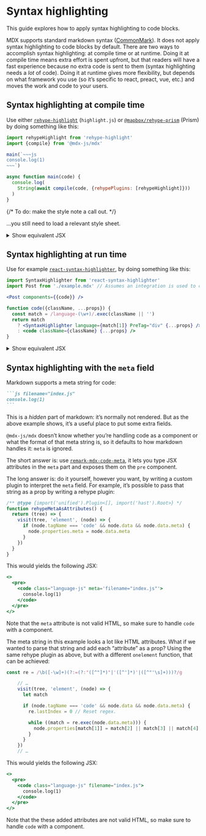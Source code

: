 
# Syntax highlighting

This guide explores how to apply syntax highlighting to code blocks.

MDX supports standard markdown syntax ([CommonMark][]).
It does not apply syntax highlighting to code blocks by default.
There are two ways to accomplish syntax highlighting: at compile time or at
runtime.
Doing it at compile time means extra effort is spent upfront, but that readers
will have a fast experience because no extra code is sent to them (syntax
highlighting needs a *lot* of code).
Doing it at runtime gives more flexibility, but depends on what framework you
use (so it’s specific to react, preact, vue, etc.) and moves the work and code
to your users.

## Syntax highlighting at compile time

Use either [`rehype-highlight`][rehype-highlight]
(`highlight.js`) or [`@mapbox/rehype-prism`][rehype-prism]
(Prism) by doing something like this:

```js path="example.js"
import rehypeHighlight from 'rehype-highlight'
import {compile} from '@mdx-js/mdx'

main(`~~~js
console.log(1)
~~~`)

async function main(code) {
  console.log(
    String(await compile(code, {rehypePlugins: [rehypeHighlight]}))
  )
}
```

{/* To do: make the style note a call out. */}

…you still need to load a relevant style sheet.

<details>
  <summary>Show equivalent JSX</summary>

  ```js path="output.jsx"
  <>
    <pre>
      <code className="hljs language-js">
        <span className="hljs-built_in">console</span>.log(
        <span className="hljs-number">1</span>)
      </code>
    </pre>
  </>
  ```
</details>

## Syntax highlighting at run time

Use for example
[`react-syntax-highlighter`][react-syntax-highlighter],
by doing something like this:

```jsx path="example.jsx"
import SyntaxHighlighter from 'react-syntax-highlighter'
import Post from './example.mdx' // Assumes an integration is used to compile MDX -> JS.

<Post components={{code}} />

function code({className, ...props}) {
  const match = /language-(\w+)/.exec(className || '')
  return match
    ? <SyntaxHighlighter language={match[1]} PreTag="div" {...props} />
    : <code className={className} {...props} />
}
```

<details>
  <summary>Show equivalent JSX</summary>

  ```jsx path="output.jsx"
  <>
    <pre>
      <div
        className="language-js"
        style={{
          display: 'block',
          overflowX: 'auto',
          padding: '0.5em',
          background: '#F0F0F0',
          color: '#444'
        }}
      >
        <code style={{whiteSpace: 'pre'}}>
          <span>console.</span>
          <span style={{color: '#397300'}}>log</span>
          <span>(</span>
          <span style={{color: '#880000'}}>1</span>
          <span>)</span>
        </code>
      </div>
    </pre>
  </>
  ```
</details>

## Syntax highlighting with the `meta` field

Markdown supports a meta string for code:

````md path="example.md"
```js filename="index.js"
console.log(1)
```
````

This is a *hidden* part of markdown: it’s normally not rendered.
But as the above example shows, it’s a useful place to put some extra fields.

`@mdx-js/mdx` doesn’t know whether you’re handling code as a component or what
the format of that meta string is, so it defaults to how markdown handles it:
`meta` is ignored.

The short answer is: use [`remark-mdx-code-meta`][remark-mdx-code-meta],
it lets you type JSX attributes in the `meta` part and exposes them on the
`pre` component.

The long answer is: do it yourself, however you want, by writing a custom plugin
to interpret the `meta` field.
For example, it’s possible to pass that string as a prop by writing a rehype
plugin:

```js path="rehype-meta-as-attributes.js"
/** @type {import('unified').Plugin<[], import('hast').Root>} */
function rehypeMetaAsAttributes() {
  return (tree) => {
    visit(tree, 'element', (node) => {
      if (node.tagName === 'code' && node.data && node.data.meta) {
        node.properties.meta = node.data.meta
      }
    })
  }
}
```

This would yields the following JSX:

```jsx path="output.jsx"
<>
  <pre>
    <code class="language-js" meta='filename="index.js"'>
      console.log(1)
    </code>
  </pre>
</>
```

Note that the `meta` attribute is not valid HTML, so make sure to handle `code`
with a component.

The meta string in this example looks a lot like HTML attributes.
What if we wanted to parse that string and add each “attribute” as a prop?
Using the same rehype plugin as above, but with a different `onelement`
function, that can be achieved:

```js path="rehype-meta-as-attributes.js"
const re = /\b([-\w]+)(?:=(?:"([^"]*)"|'([^']*)'|([^"'\s]+)))?/g

    // …
    visit(tree, 'element', (node) => {
      let match

      if (node.tagName === 'code' && node.data && node.data.meta) {
        re.lastIndex = 0 // Reset regex.

        while ((match = re.exec(node.data.meta))) {
          node.properties[match[1]] = match[2] || match[3] || match[4] || ''
        }
      }
    })
    // …
```

This would yields the following JSX:

```jsx path="output.jsx"
<>
  <pre>
    <code class="language-js" filename="index.js">
      console.log(1)
    </code>
  </pre>
</>
```

Note that the these added attributes are not valid HTML, so make sure to handle
`code` with a component.

[commonmark]: https://commonmark.org

[rehype-highlight]: https://github.com/rehypejs/rehype-highlight

[rehype-prism]: https://github.com/mapbox/rehype-prism

[react-syntax-highlighter]: https://github.com/react-syntax-highlighter/react-syntax-highlighter

[remark-mdx-code-meta]: https://github.com/remarkjs/remark-mdx-code-meta
